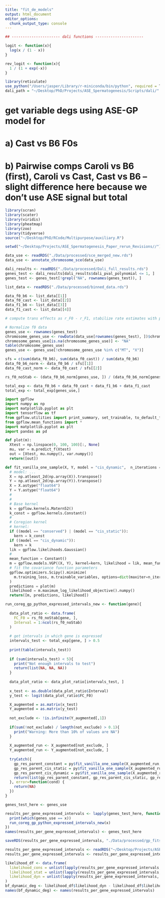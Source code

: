 ```yaml
---
title: "fit_de_models"
output: html_document
editor_options: 
  chunk_output_type: console
---
```


```r

## ---------------------- dali functions ---------------------- 

logit <- function(x){
  log(x / (1 - x))
}

rev_logit <- function(x){
  1 / (1 + exp(-x))
}

library(reticulate)
use_python("/Users/jasper/Library/r-miniconda/bin/python", required = T)
dali_path = "~/Desktop/PhD/Projects/ASE_Spermatogenesis/Scripts/dali/"
```

# get variable degs using ASE-GP model for 
# a) Cast vs B6 F0s
# b) Pairwise comps Caroli vs B6 (first), Caroli vs Cast, Cast vs B6 -- slight difference here because we don't use ASE signal but total

```r

library(scran)
library(scater)
library(viridis)
library(pheatmap)
library(zoo)
library(tidyverse)
source("~/Desktop/PhD/RCode/Multipurpose/auxiliary.R")

setwd("~/Desktop/Projects/ASE_Spermatogenesis_Paper_rerun_Revisions//")

data_use <- readRDS("./Data/processed/sce_merged_new.rds")
data_use <- annotate_chromosome_sce(data_use)

dali_results <- readRDS("./Data/processed/Dali_full_results.rds")
genes_test <- dali_results[dali_results$dali_pval_polynomial <= 1, ]
genes_test <- genes_test[!grepl("NA", rownames(genes_test)), ]

list_data <- readRDS("./Data/processed/binned_data.rds")

data_f0_b6 <- list_data[[1]]
data_f0_cast <- list_data[[2]]
data_f1_b6 <- list_data[[3]]
data_f1_cast <- list_data[[4]]

# compute trans effects as r_F0 - r_F1, stabilize rate estimates with pseudocounts

# Normalize f0 data
genes_use <- rownames(genes_test)
chromosome_genes_use <- rowData(data_use[rownames(genes_test), ])$chromosome_name
chromosome_genes_use[is.na(chromosome_genes_use)] <- "NA"
table(chromosome_genes_use)
genes_use <- genes_use[!chromosome_genes_use %in% c("MT", "X")]

sfs = c(sum(data_f0_b6), sum(data_f0_cast)) / sum(data_f0_b6)
data_f0_b6_norm <- data_f0_b6 / sfs[[1]]
data_f0_cast_norm <- data_f0_cast / sfs[[2]]

rs_f0_noStab <- (data_f0_b6_norm[genes_use, ]) / (data_f0_b6_norm[genes_use, ] + data_f0_cast_norm[genes_use, ])

total_exp <- data_f0_b6 + data_f0_cast + data_f1_b6 + data_f1_cast
total_exp <- total_exp[genes_use,]

```

```python

import gpflow
import numpy as np
import matplotlib.pyplot as plt
import tensorflow as tf
from gpflow.utilities import print_summary, set_trainable, to_default_float
from gpflow.mean_functions import *
import matplotlib.pyplot as plt
import pandas as pd

def plot(m):
  Xtest = np.linspace(0, 100, 100)[:, None]
  mu, var = m.predict_f(Xtest)
  out = [Xtest, mu.numpy(), var.numpy()]
  return([out])

def fit_vanilla_one_sample(X, Y, model = "cis_dynamic",  n_iterations = 100):
  # model: ... 
  X = np.atleast_2d(np.array(X)).transpose()
  Y = np.atleast_2d(np.array(Y)).transpose()
  X = X.astype("float64")
  Y = Y.astype("float64")
  #
  #
  # Base kernel
  k = gpflow.kernels.Matern52()
  k_const = gpflow.kernels.Constant()
  #
  # Coregion kernel
  # kernel:
  if ((model == "conserved") | (model == "cis_static")):
    kern = k_const
  if ((model == "cis_dynamic")):
    kern = k
  lik = gpflow.likelihoods.Gaussian()
  #
  mean_function = Constant()
  m = gpflow.models.VGP((X, Y), kernel=kern, likelihood = lik, mean_function = mean_function)
  # fit the covariance function parameters
  gpflow.optimizers.Scipy().minimize(
    m.training_loss, m.trainable_variables, options=dict(maxiter=n_iterations), method="L-BFGS-B",
  )
  predictions = plot(m)
  likelihood = m.maximum_log_likelihood_objective().numpy()
  return([m, predictions, likelihood])

```

```r

run_coreg_gp_python_expressed_intervals_new <- function(gene){
  
  data_plot_ratio <- data.frame(
    FC_F0 = rs_f0_noStab[gene, ],
    Interval = 1:ncol(rs_f0_noStab)
  )
  
  # get intervals in which gene is expressed
  intervals_test <- total_exp[gene, ] > 0.5
  
  print(table(intervals_test))
  
  if (sum(intervals_test) < 5){
    print("Not enough intervals to test")
    return(list(NA, NA, NA))
  }
  
  data_plot_ratio <- data_plot_ratio[intervals_test, ]
  
  x_test <- as.double(data_plot_ratio$Interval)
  y_test <- logit(data_plot_ratio$FC_F0)

  X_augmented = as.matrix(x_test)
  Y_augmented = as.matrix(y_test)
  
  not_exclude <- !is.infinite(Y_augmented[,1])
  
  if(sum(!not_exclude) / length(not_exclude) > 0.1){
    print("Warning: More than 10% of values are NA")
  }
  
  X_augmented_run <- X_augmented[not_exclude, ]
  Y_augmented_run <- Y_augmented[not_exclude, ]
  
  tryCatch({
    gp_res_parent_constant = py$fit_vanilla_one_sample(X_augmented_run, Y_augmented_run, model = "conserved")
    gp_res_parent_cis_static = py$fit_vanilla_one_sample(X_augmented_run, Y_augmented_run, model = "cis_static")
    gp_res_parent_cis_dynamic = py$fit_vanilla_one_sample(X_augmented_run, Y_augmented_run, model = "cis_dynamic")
    return(list(gp_res_parent_constant, gp_res_parent_cis_static, gp_res_parent_cis_dynamic))
  }, error=function(cond) {
    return(NA)
  })
}

genes_test_here <- genes_use

results_per_gene_expressed_intervals <- lapply(genes_test_here, function(x){
  print(which(genes_use == x))
  run_coreg_gp_python_expressed_intervals_new(x)
})
names(results_per_gene_expressed_intervals) <- genes_test_here

saveRDS(results_per_gene_expressed_intervals, "./Data/processed/gp_fits_DE_new.rds")

results_per_gene_expressed_intervals <- readRDS("~/Desktop/Projects/ASE_Spermatogenesis_Paper_rerun_Revisions//Data/processed/gp_fits_DE_new.rds")
results_per_gene_expressed_intervals <- results_per_gene_expressed_intervals[!unlist(lapply(results_per_gene_expressed_intervals, function(x){any(is.na(x))}))]

likelihood_df <- data.frame(
  likelihood_cons = unlist(lapply(results_per_gene_expressed_intervals, function(x){x[[1]][[3]]})),
  likelihood_stat = unlist(lapply(results_per_gene_expressed_intervals, function(x){x[[2]][[3]]})),
  likelihood_dyn = unlist(lapply(results_per_gene_expressed_intervals, function(x){x[[3]][[3]]}))
)
bf_dynamic_deg <- likelihood_df$likelihood_dyn - likelihood_df$likelihood_stat
names(bf_dynamic_deg) <- names(results_per_gene_expressed_intervals)

```
